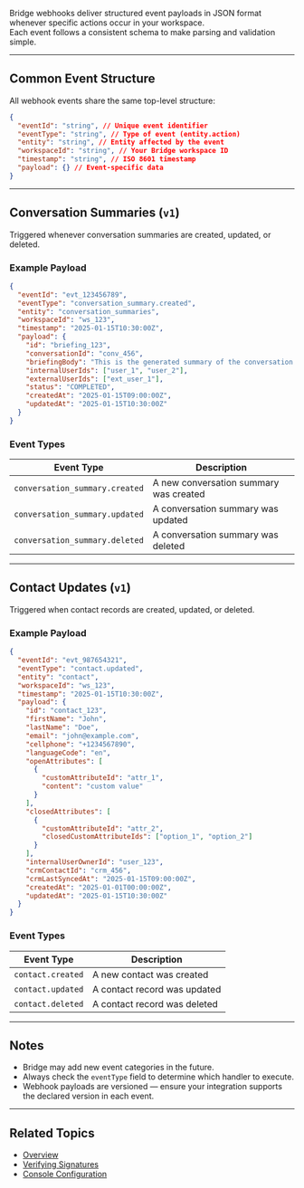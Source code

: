 Bridge webhooks deliver structured event payloads in JSON format whenever specific actions occur in your workspace.  
Each event follows a consistent schema to make parsing and validation simple.

---

## Common Event Structure

All webhook events share the same top-level structure:

```json
{
  "eventId": "string", // Unique event identifier
  "eventType": "string", // Type of event (entity.action)
  "entity": "string", // Entity affected by the event
  "workspaceId": "string", // Your Bridge workspace ID
  "timestamp": "string", // ISO 8601 timestamp
  "payload": {} // Event-specific data
}
```

---

## Conversation Summaries (`v1`)

Triggered whenever conversation summaries are created, updated, or deleted.

### Example Payload

```json
{
  "eventId": "evt_123456789",
  "eventType": "conversation_summary.created",
  "entity": "conversation_summaries",
  "workspaceId": "ws_123",
  "timestamp": "2025-01-15T10:30:00Z",
  "payload": {
    "id": "briefing_123",
    "conversationId": "conv_456",
    "briefingBody": "This is the generated summary of the conversation.",
    "internalUserIds": ["user_1", "user_2"],
    "externalUserIds": ["ext_user_1"],
    "status": "COMPLETED",
    "createdAt": "2025-01-15T09:00:00Z",
    "updatedAt": "2025-01-15T10:30:00Z"
  }
}
```

### Event Types

| Event Type                     | Description                            |
| ------------------------------ | -------------------------------------- |
| `conversation_summary.created` | A new conversation summary was created |
| `conversation_summary.updated` | A conversation summary was updated     |
| `conversation_summary.deleted` | A conversation summary was deleted     |

---

## Contact Updates (`v1`)

Triggered when contact records are created, updated, or deleted.

### Example Payload

```json
{
  "eventId": "evt_987654321",
  "eventType": "contact.updated",
  "entity": "contact",
  "workspaceId": "ws_123",
  "timestamp": "2025-01-15T10:30:00Z",
  "payload": {
    "id": "contact_123",
    "firstName": "John",
    "lastName": "Doe",
    "email": "john@example.com",
    "cellphone": "+1234567890",
    "languageCode": "en",
    "openAttributes": [
      {
        "customAttributeId": "attr_1",
        "content": "custom value"
      }
    ],
    "closedAttributes": [
      {
        "customAttributeId": "attr_2",
        "closedCustomAttributeIds": ["option_1", "option_2"]
      }
    ],
    "internalUserOwnerId": "user_123",
    "crmContactId": "crm_456",
    "crmLastSyncedAt": "2025-01-15T09:00:00Z",
    "createdAt": "2025-01-01T00:00:00Z",
    "updatedAt": "2025-01-15T10:30:00Z"
  }
}
```

### Event Types

| Event Type        | Description                  |
| ----------------- | ---------------------------- |
| `contact.created` | A new contact was created    |
| `contact.updated` | A contact record was updated |
| `contact.deleted` | A contact record was deleted |

---

## Notes

- Bridge may add new event categories in the future.
- Always check the `eventType` field to determine which handler to execute.
- Webhook payloads are versioned — ensure your integration supports the declared version in each event.

---

## Related Topics

- [Overview](/webhooks)
- [Verifying Signatures](/webhooks/verifying-signatures)
- [Console Configuration](/webhooks/configuration)
